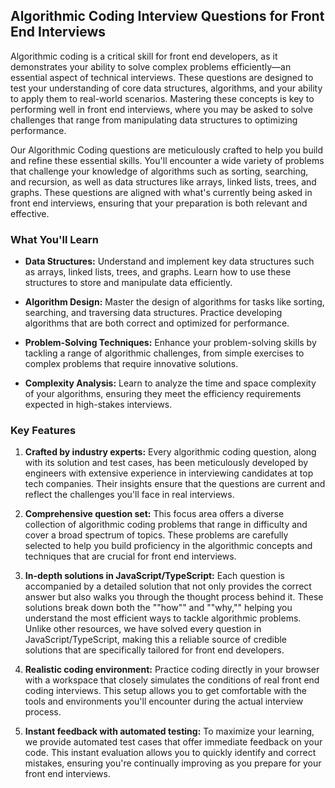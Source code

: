 ## Algorithmic Coding Interview Questions for Front End Interviews

Algorithmic coding is a critical skill for front end developers, as it demonstrates your ability to solve complex problems efficiently—an essential aspect of technical interviews. These questions are designed to test your understanding of core data structures, algorithms, and your ability to apply them to real-world scenarios. Mastering these concepts is key to performing well in front end interviews, where you may be asked to solve challenges that range from manipulating data structures to optimizing performance.

Our Algorithmic Coding questions are meticulously crafted to help you build and refine these essential skills. You'll encounter a wide variety of problems that challenge your knowledge of algorithms such as sorting, searching, and recursion, as well as data structures like arrays, linked lists, trees, and graphs. These questions are aligned with what's currently being asked in front end interviews, ensuring that your preparation is both relevant and effective.

### What You'll Learn

- **Data Structures:** Understand and implement key data structures such as arrays, linked lists, trees, and graphs. Learn how to use these structures to store and manipulate data efficiently.

- **Algorithm Design:** Master the design of algorithms for tasks like sorting, searching, and traversing data structures. Practice developing algorithms that are both correct and optimized for performance.

- **Problem-Solving Techniques:** Enhance your problem-solving skills by tackling a range of algorithmic challenges, from simple exercises to complex problems that require innovative solutions.

- **Complexity Analysis:** Learn to analyze the time and space complexity of your algorithms, ensuring they meet the efficiency requirements expected in high-stakes interviews.

### Key Features

1. **Crafted by industry experts:** Every algorithmic coding question, along with its solution and test cases, has been meticulously developed by engineers with extensive experience in interviewing candidates at top tech companies. Their insights ensure that the questions are current and reflect the challenges you'll face in real interviews.

2. **Comprehensive question set:** This focus area offers a diverse collection of algorithmic coding problems that range in difficulty and cover a broad spectrum of topics. These problems are carefully selected to help you build proficiency in the algorithmic concepts and techniques that are crucial for front end interviews.

3. **In-depth solutions in JavaScript/TypeScript:** Each question is accompanied by a detailed solution that not only provides the correct answer but also walks you through the thought process behind it. These solutions break down both the ""how"" and ""why,"" helping you understand the most efficient ways to tackle algorithmic problems. Unlike other resources, we have solved every question in JavaScript/TypeScript, making this a reliable source of credible solutions that are specifically tailored for front end developers.

4. **Realistic coding environment:** Practice coding directly in your browser with a workspace that closely simulates the conditions of real front end coding interviews. This setup allows you to get comfortable with the tools and environments you'll encounter during the actual interview process.

5. **Instant feedback with automated testing:** To maximize your learning, we provide automated test cases that offer immediate feedback on your code. This instant evaluation allows you to quickly identify and correct mistakes, ensuring you're continually improving as you prepare for your front end interviews.
